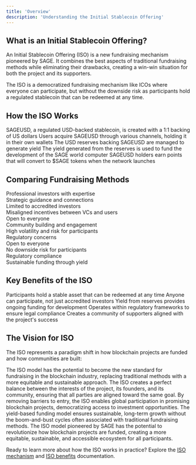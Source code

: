 ```yaml
---
title: 'Overview'
description: 'Understanding the Initial Stablecoin Offering'
---
```


## What is an Initial Stablecoin Offering?

An Initial Stablecoin Offering (ISO) is a new fundraising mechanism pioneered by SAGE. 
It combines the best aspects of traditional fundraising methods while eliminating their drawbacks,
creating a win-win situation for both the project and its supporters.

<Note>
  The ISO is a democratized fundraising mechanism like ICOs where everyone can participate, but without the downside risk as participants hold a regulated stablecoin that can be redeemed at any time.
</Note>

## How the ISO Works

<Steps>
  <Step title="Stablecoin Creation">
    SAGEUSD, a regulated USD-backed stablecoin, is created with a 1:1 backing of US dollars
  </Step>
  <Step title="User Participation">
    Users acquire SAGEUSD through various channels, holding it in their own wallets
  </Step>
  <Step title="Reserve Management">
    The USD reserves backing SAGEUSD are managed to generate yield
  </Step>
  <Step title="Yield Allocation">
    The yield generated from the reserves is used to fund the development of the SAGE world computer
  </Step>
  <Step title="Points Program">
    SAGEUSD holders earn points that will convert to $SAGE tokens when the network launches
  </Step>
</Steps>

## Comparing Fundraising Methods

<Tabs>
  <Tab title="Traditional VC">
    <div className="space-y-4">
      <div className="flex items-center space-x-2">
        <div className="w-4 h-4 rounded-full bg-green-500"></div>
        <span>Professional investors with expertise</span>
      </div>
      <div className="flex items-center space-x-2">
        <div className="w-4 h-4 rounded-full bg-green-500"></div>
        <span>Strategic guidance and connections</span>
      </div>
      <div className="flex items-center space-x-2">
        <div className="w-4 h-4 rounded-full bg-red-500"></div>
        <span>Limited to accredited investors</span>
      </div>
      <div className="flex items-center space-x-2">
        <div className="w-4 h-4 rounded-full bg-red-500"></div>
        <span>Misaligned incentives between VCs and users</span>
      </div>
    </div>
  </Tab>
  <Tab title="ICO">
    <div className="space-y-4">
      <div className="flex items-center space-x-2">
        <div className="w-4 h-4 rounded-full bg-green-500"></div>
        <span>Open to everyone</span>
      </div>
      <div className="flex items-center space-x-2">
        <div className="w-4 h-4 rounded-full bg-green-500"></div>
        <span>Community building and engagement</span>
      </div>
      <div className="flex items-center space-x-2">
        <div className="w-4 h-4 rounded-full bg-red-500"></div>
        <span>High volatility and risk for participants</span>
      </div>
      <div className="flex items-center space-x-2">
        <div className="w-4 h-4 rounded-full bg-red-500"></div>
        <span>Regulatory concerns</span>
      </div>
    </div>
  </Tab>
  <Tab title="ISO">
    <div className="space-y-4">
      <div className="flex items-center space-x-2">
        <div className="w-4 h-4 rounded-full bg-green-500"></div>
        <span>Open to everyone</span>
      </div>
      <div className="flex items-center space-x-2">
        <div className="w-4 h-4 rounded-full bg-green-500"></div>
        <span>No downside risk for participants</span>
      </div>
      <div className="flex items-center space-x-2">
        <div className="w-4 h-4 rounded-full bg-green-500"></div>
        <span>Regulatory compliance</span>
      </div>
      <div className="flex items-center space-x-2">
        <div className="w-4 h-4 rounded-full bg-green-500"></div>
        <span>Sustainable funding through yield</span>
      </div>
    </div>
  </Tab>
</Tabs>

## Key Benefits of the ISO

<CardGroup cols={2}>
  <Card title="Zero Risk for Participants" icon="shield">
    Participants hold a stable asset that can be redeemed at any time
  </Card>
  <Card title="Democratized Access" icon="users">
    Anyone can participate, not just accredited investors
  </Card>
  <Card title="Sustainable Funding" icon="money-bill-trend-up">
    Yield from reserves provides ongoing funding for development
  </Card>
  <Card title="Regulatory Compliance" icon="scale-balanced">
    Operates within regulatory frameworks to ensure legal compliance
  </Card>
  <Card title="Community Building" icon="people-group">
    Creates a community of supporters aligned with the project's success
  </Card>
</CardGroup>

## The Vision for ISO

The ISO represents a paradigm shift in how blockchain projects are funded and how communities are built:

<AccordionGroup>
  <Accordion icon="lightbulb" title="A New Fundraising Standard">
    The ISO model has the potential to become the new standard for fundraising in the blockchain industry, replacing traditional methods with a more equitable and sustainable approach.
  </Accordion>
  <Accordion icon="scale-balanced" title="Balancing Interests">
    The ISO creates a perfect balance between the interests of the project, its founders, and its community, ensuring that all parties are aligned toward the same goal.
  </Accordion>
  <Accordion icon="globe" title="Global Accessibility">
    By removing barriers to entry, the ISO enables global participation in promising blockchain projects, democratizing access to investment opportunities.
  </Accordion>
  <Accordion icon="chart-line" title="Sustainable Growth">
    The yield-based funding model ensures sustainable, long-term growth without the boom-and-bust cycles often associated with traditional fundraising methods.
  </Accordion>
</AccordionGroup>

<Note>
  The ISO model pioneered by SAGE has the potential to revolutionize how blockchain projects are funded, creating a more equitable, sustainable, and accessible ecosystem for all participants.
</Note>

Ready to learn more about how the ISO works in practice? Explore the [ISO mechanism](/iso/mechanism) and [ISO benefits](/iso/benefits) documentation. 